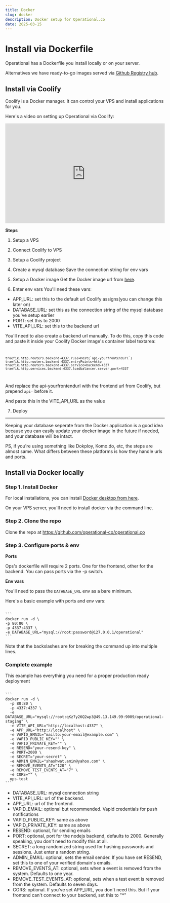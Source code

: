 ```yaml
---
title: Docker
slug: docker
description: Docker setup for Operational.co
date: 2025-03-15
---
```




# Install via Dockerfile

Operational has a Dockerfile you install locally or on your server.

Alternatives we have ready-to-go images served via [Github Registry hub](https://github.com/operational-co/operational.co/pkgs/container/operational.co).

## Install via Coolify

Coolify is a Docker manager. It can control your VPS and install applications for you.

Here's a video on setting up Operational via Coolify:

<iframe width="100%" height="315" src="https://www.youtube.com/embed/oPc856rvqX0" title="Operational setup using Docker image" frameborder="0" allow="accelerometer; autoplay; clipboard-write; encrypted-media; gyroscope; picture-in-picture; web-share" referrerpolicy="strict-origin-when-cross-origin" allowfullscreen></iframe>

**Steps**

1. Setup a VPS
2. Connect Coolify to VPS
3. Setup a Coolify project
4. Create a mysql database
  Save the connection string for env vars

5. Setup a Docker image
  Get the Docker image url from [here](https://github.com/operational-co/operational.co/pkgs/container/operational.co).
6. Enter env vars
  You'll need these vars:

  - APP_URL: set this to the default url Coolify assigns(you can change this later on)
  - DATABASE_URL: set this as the connection string of the mysql database you've setup earlier
  - PORT: set this to 2000
  - VITE_API_URL: set this to the backend url

You'll need to also create a backend url manually. To do this, copy this code and paste it inside your Coolify Docker image's container label textarea:
<Code lang="bash">
```
traefik.http.routers.backend-4337.rule=Host(`api-yourfrontendurl`)
traefik.http.routers.backend-4337.entryPoints=http
traefik.http.routers.backend-4337.service=backend-4337
traefik.http.services.backend-4337.loadbalancer.server.port=4337
```
</Code>

And replace the api-yourfrontendurl with the frontend url from Coolify, but prepend `api-` before it.

And paste this in the VITE_API_URL as the value

7. Deploy

---

Keeping your database seperate from the Docker application is a good idea because you can easily update your docker image in the future if needed, and your database will be intact.

PS, if you're using something like Dokploy, Komo.do, etc, the steps are almost same. What differs between these platforms is how they handle urls and ports.

## Install via Docker locally

### Step 1. Install Docker

For local installations, you can install [Docker desktop from here](https://docs.docker.com/desktop/setup/install/windows-install/).

On your VPS server, you'll need to install docker via the command line.

### Step 2. Clone the repo

Clone the repo at https://github.com/operational-co/operational.co


### Step 3. Configure ports & env

**Ports** 

Ops's dockerfile will require 2 ports. One for the frontend, other for the backend. You can pass ports via the -p switch.

**Env vars**

You'll need to pass the `DATABASE_URL` env as a bare minimum.

Here's a basic example with ports and env vars:

<Code lang="bash" client:load>
```
docker run -d \
-p 80:80 \
-p 4337:4337 \
-e DATABASE_URL="mysql://root:password@127.0.0.1/operational"
```
</Code>

Note that the backslashes are for breaking the command up into multiple lines.

### Complete example

This example has everything you need for a proper production ready deployment

<Code lang="bash" client:load>
```
docker run -d \
  -p 80:80 \
  -p 4337:4337 \
  -e DATABASE_URL="mysql://root:qKz7y26Q2wp3@49.13.149.99:9009/operational-staging" \
  -e VITE_API_URL="http://localhost:4337" \
  -e APP_URL="http://localhost" \
  -e VAPID_EMAIL="mailto:your-email@example.com" \
  -e VAPID_PUBLIC_KEY="" \
  -e VAPID_PRIVATE_KEY="" \
  -e RESEND="your-resend-key" \
  -e PORT=2000 \
  -e SECRET="your-secret" \
  -e ADMIN_EMAIL="shashwat.amin@yahoo.com" \
  -e REMOVE_EVENTS_AT="120" \
  -e REMOVE_TEST_EVENTS_AT="7" \
  -e CORS="" \
  ops-test
```
</Code>

- DATABASE_URL: mysql connection string
- VITE_API_URL: url of the backend.
- APP_URL: url of the frontend.
- VAPID_EMAIL: optional but recommended. Vapid credentials for push notifications
- VAPID_PUBLIC_KEY: same as above
- VAPID_PRIVATE_KEY: same as above
- RESEND: optional, for sending emails
- PORT: optional, port for the nodejs backend, defaults to 2000. Generally speaking, you don't need to modify this at all.
- SECRET: a long randomized string used for hashing passwords and sessions. Just enter a random string.
- ADMIN_EMAIL: optional, sets the email sender. If you have set RESEND, set this to one of your verified domain's emails.
- REMOVE_EVENTS_AT: optional, sets when a event is removed from the system. Defaults to one year.
- REMOVE_TEST_EVENTS_AT: optional, sets when a test event is removed from the system. Defaults to seven days.
- CORS: optional. If you've set APP_URL, you don't need this. But if your frontend can't connect to your backend, set this to "\*"
